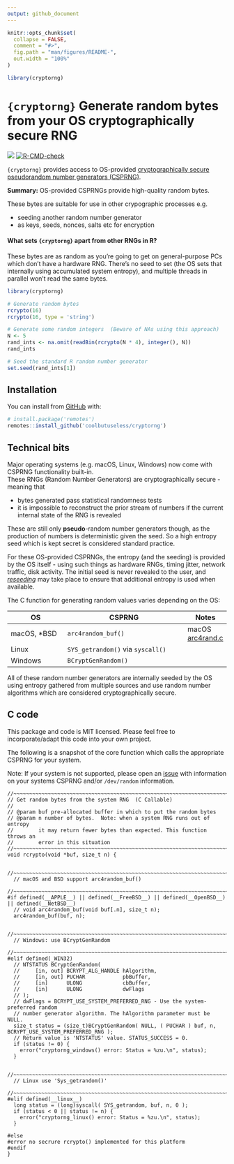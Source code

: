```yaml
---
output: github_document
---
```


<!-- README.md is generated from README.Rmd. Please edit that file -->

```r
knitr::opts_chunk$set(
  collapse = FALSE,
  comment = "#>",
  fig.path = "man/figures/README-",
  out.width = "100%"
)

library(cryptorng)
```

# `{cryptorng}` Generate random bytes from your OS cryptographically secure RNG

<!-- badges: start -->
![](https://img.shields.io/badge/cool-useless-green.svg)
[![R-CMD-check](https://github.com/coolbutuseless/cryptorng/actions/workflows/R-CMD-check.yaml/badge.svg)](https://github.com/coolbutuseless/cryptorng/actions/workflows/R-CMD-check.yaml)
<!-- badges: end -->

`{cryptorng}` provides access to OS-provided [cryptographically secure pseudorandom number generators (CSPRNG)](https://en.wikipedia.org/wiki/Cryptographically_secure_pseudorandom_number_generator).

**Summary:** OS-provided CSPRNGs provide high-quality random bytes. 

These bytes are suitable for use in other crypographic processes e.g.

* seeding another random number generator
* as keys, seeds, nonces, salts etc for encryption

#### What sets `{cryptorng}` apart from other RNGs in R?

These bytes are as random as you're going to get on general-purpose PCs
which don't have a hardware RNG.  There's no seed to set (the OS sets that internally using 
accumulated system entropy), and multiple threads in parallel won't read
the same bytes.


```r
library(cryptorng)

# Generate random bytes
rcrypto(16)
rcrypto(16, type = 'string')

# Generate some random integers  (Beware of NAs using this approach)
N <- 5
rand_ints <- na.omit(readBin(rcrypto(N * 4), integer(), N))
rand_ints

# Seed the standard R random number generator
set.seed(rand_ints[1])
```


## Installation

You can install from [GitHub](https://github.com/coolbutuseless/cryptorng) with:

``` r
# install.package('remotes')
remotes::install_github('coolbutuseless/cryptorng')
```



## Technical bits

Major operating systems (e.g. macOS, Linux, Windows) now come with CSPRNG functionality built-in.  
These RNGs (Random Number Generators) are cryptographically secure - meaning that

* bytes generated pass statistical randomness tests
* it is impossible to reconstruct the prior stream of numbers if the current internal
  state of the RNG is revealed
  
These are still only **pseudo**-random number generators though, as the production
of numbers is deterministic given the seed.  So a high entropy seed which is kept
secret is considered standard practice.

For these OS-provided CSPRNGs, the entropy (and the seeding) is provided by 
the OS itself - using such things as hardware RNGs, timing jitter, 
network traffic, disk activity.  The initial seed is never revealed to the user,
and [*reseeding*](https://en.wikipedia.org/wiki//dev/random#BSD_systems) may 
take place to ensure that additional entropy is used when available.


The C function for generating random values varies depending on the OS: 

| OS          | CSPRNG                     | Notes |
|-------------|----------------------------|-------|
| macOS, *BSD | `arc4random_buf()`         | macOS [arc4rand.c](http://www.opensource.apple.com/source/Libc/Libc-1044.10.1/gen/FreeBSD/arc4random.c) |
| Linux       | `SYS_getrandom()` via `syscall()` |    |
| Windows     | `BCryptGenRandom()`        |     |

All of these random number generators are internally seeded by the OS using entropy 
gathered from multiple sources and use random number algorithms which are 
considered cryptographically secure.


## C code

This package and code is MIT licensed.  Please feel free to 
incorporate/adapt this code into your own project.

The following is a snapshot of the core function which calls the appropriate
CSPRNG for your system.

Note: If your system is not supported, please open an [issue](https://github.com/coolbutuseless/cryptorng/issues) with information on 
your systems CSPRNG and/or `/dev/random` information.

```
//~~~~~~~~~~~~~~~~~~~~~~~~~~~~~~~~~~~~~~~~~~~~~~~~~~~~~~~~~~~~~~~~~~~~~~~~~~~
// Get random bytes from the system RNG  (C Callable)
//
// @param buf pre-allocated buffer in which to put the random bytes
// @param n number of bytes.  Note: when a system RNG runs out of entropy
//        it may return fewer bytes than expected. This function throws an 
//        error in this situation
//~~~~~~~~~~~~~~~~~~~~~~~~~~~~~~~~~~~~~~~~~~~~~~~~~~~~~~~~~~~~~~~~~~~~~~~~~~~
void rcrypto(void *buf, size_t n) {
  
  //~~~~~~~~~~~~~~~~~~~~~~~~~~~~~~~~~~~~~~~~~~~~~~~~~~~~~~~~~~~~~~~~~~~~~~~~~
  // macOS and BSD support arc4random_buf()
  //~~~~~~~~~~~~~~~~~~~~~~~~~~~~~~~~~~~~~~~~~~~~~~~~~~~~~~~~~~~~~~~~~~~~~~~~~
#if defined(__APPLE__) || defined(__FreeBSD__) || defined(__OpenBSD__) || defined(__NetBSD__)
  // void arc4random_buf(void buf[.n], size_t n);
  arc4random_buf(buf, n); 
  
  //~~~~~~~~~~~~~~~~~~~~~~~~~~~~~~~~~~~~~~~~~~~~~~~~~~~~~~~~~~~~~~~~~~~~~~~~~
  // Windows: use BCryptGenRandom
  //~~~~~~~~~~~~~~~~~~~~~~~~~~~~~~~~~~~~~~~~~~~~~~~~~~~~~~~~~~~~~~~~~~~~~~~~~
#elif defined(_WIN32)  
  // NTSTATUS BCryptGenRandom(
  //     [in, out] BCRYPT_ALG_HANDLE hAlgorithm,
  //     [in, out] PUCHAR            pbBuffer,
  //     [in]      ULONG             cbBuffer,
  //     [in]      ULONG             dwFlags
  // );
  // dwFlags = BCRYPT_USE_SYSTEM_PREFERRED_RNG - Use the system-preferred random 
  // number generator algorithm. The hAlgorithm parameter must be NULL. 
  size_t status = (size_t)BCryptGenRandom( NULL, ( PUCHAR ) buf, n, BCRYPT_USE_SYSTEM_PREFERRED_RNG );
  // Return value is 'NTSTATUS' value. STATUS_SUCCESS = 0.
  if (status != 0) {
    error("cryptorng_windows() error: Status = %zu.\n", status);
  }
  
  //~~~~~~~~~~~~~~~~~~~~~~~~~~~~~~~~~~~~~~~~~~~~~~~~~~~~~~~~~~~~~~~~~~~~~~~~~
  // Linux use 'Sys_getrandom()'
  //~~~~~~~~~~~~~~~~~~~~~~~~~~~~~~~~~~~~~~~~~~~~~~~~~~~~~~~~~~~~~~~~~~~~~~~~~
#elif defined(__linux__)
  long status = (long)syscall( SYS_getrandom, buf, n, 0 );
  if (status < 0 || status != n) {
    error("cryptorng_linux() error: Status = %zu.\n", status);
  }
  
#else
#error no secrure rcrypto() implemented for this platform
#endif 
}
```




